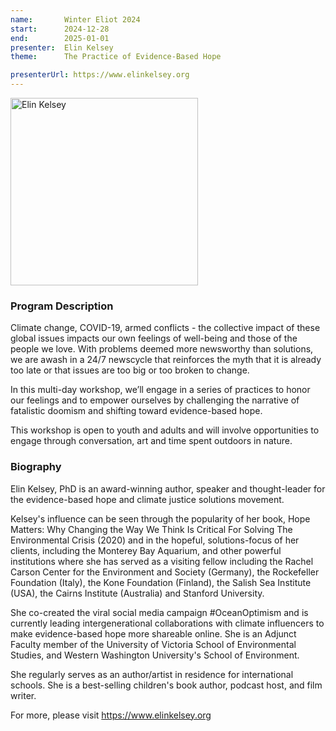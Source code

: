 ```yaml
---
name:       Winter Eliot 2024
start:      2024-12-28
end:        2025-01-01
presenter:  Elin Kelsey
theme:      The Practice of Evidence-Based Hope

presenterUrl: https://www.elinkelsey.org
---
```


<Layout camp={frontmatter}>
<img 
    src={photo.src} 
    alt="Elin Kelsey"
    width="300" />

### Program Description

Climate change, COVID-19, armed conflicts - the collective  impact of these global issues 
impacts our own feelings of well-being and those of the people we love. With problems 
deemed more newsworthy than solutions, we are awash in a 24/7 newscycle that reinforces 
the myth that it is already too late or that issues are too big or too broken to change.  

In this multi-day workshop, we’ll engage in a series of practices to honor our feelings 
and to empower ourselves by challenging the narrative of fatalistic doomism and shifting 
toward evidence-based hope. 

This workshop is open to youth and adults and will involve opportunities to engage through 
conversation, art and time spent outdoors in nature.

### Biography

Elin Kelsey, PhD is an award-winning author, speaker and thought-leader for the 
evidence-based hope and climate justice solutions movement. 

Kelsey's influence can be seen through the popularity of her book, 
Hope Matters: Why Changing the Way We Think Is Critical For Solving 
The Environmental Crisis (2020) and in the hopeful, solutions-focus of her clients, 
including the Monterey Bay Aquarium, and other powerful institutions where she has 
served as a visiting fellow including the Rachel Carson Center for the Environment and Society (Germany), 
the Rockefeller Foundation (Italy), the Kone Foundation (Finland), 
the Salish Sea Institute (USA), the Cairns Institute (Australia) and Stanford University. 

She co-created the viral social media campaign #OceanOptimism and is currently 
leading intergenerational collaborations with climate influencers to make 
evidence-based hope more shareable online. She is an Adjunct Faculty member 
of the University of Victoria School of Environmental Studies, and Western 
Washington University's School of Environment. 

She regularly serves as an author/artist in residence for international schools. 
She is a best-selling children's book author, podcast host, and film writer.  

For more, please visit https://www.elinkelsey.org

</Layout>
